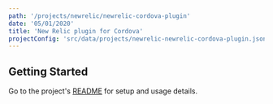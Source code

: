 ```yaml
---
path: '/projects/newrelic/newrelic-cordova-plugin'
date: '05/01/2020'
title: 'New Relic plugin for Cordova'
projectConfig: 'src/data/projects/newrelic-newrelic-cordova-plugin.json'
---
```


## Getting Started

Go to the project's [README](https://github.com/newrelic/newrelic-cordova-plugin#readme) for setup and usage details.
